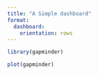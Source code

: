 ```yaml
---
title: "A Simple dashboard"
format: 
  dashboard:
    orientation: rows
---
```


```r
library(gapminder)
```



```r
plot(gapminder)
```
